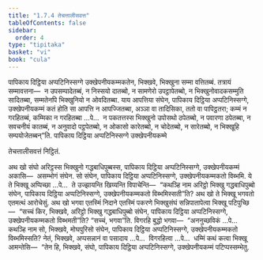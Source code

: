 ```yaml
---
title: "1.7.4 तेचत्तालीसवत्त"
tableOfContents: false
sidebar:
  order: 4
type: "tipitaka"
basket: "vi"
book: "cula"
---
```



<DynamicBreadcrumb />

<Division number="70" book="cula">

<Paragraph number="321" book="cula">
पापिकाय दिट्ठिया अप्पटिनिस्सग्गे उक्खेपनीयकम्मकतेन, भिक्खवे, भिक्खुना सम्मा वत्तितब्बं. तत्रायं सम्मावत्तना—  न उपसम्पादेतब्बं, न निस्सयो दातब्बो, न सामणेरो उपट्ठापेतब्बो, न भिक्खुनोवादकसम्मुति सादितब्बा, सम्मतेनपि भिक्खुनियो न ओवदितब्बा. याय आपत्तिया संघेन, पापिकाय दिट्ठिया अप्पटिनिस्सग्गे, उक्खेपनीयकम्मं कतं होति सा आपत्ति न आपज्जितब्बा, अञ्ञा वा तादिसिका, ततो वा पापिट्ठतरा; कम्मं न गरहितब्बं, कम्मिका न गरहितब्बा …पे…  न पकतत्तस्स भिक्खुनो उपोसथो ठपेतब्बो, न पवारणा ठपेतब्बा, न सवचनीयं कातब्बं, न अनुवादो पट्ठपेतब्बो, न ओकासो कारेतब्बो, न चोदेतब्बो, न सारेतब्बो, न भिक्खूहि सम्पयोजेतब्बन्”ति.

</Paragraph>
</Division>

<Paragraph number="322" type="center" book="cula">
पापिकाय दिट्ठिया अप्पटिनिस्सग्गे उक्खेपनीयकम्मे

  
तेचत्तालीसवत्तं निट्ठितं.


</Paragraph>

<Division number="71" book="cula">

<Paragraph number="323" book="cula">
अथ खो संघो अरिट्ठस्स भिक्खुनो गद्धबाधिपुब्बस्स, पापिकाय दिट्ठिया अप्पटिनिस्सग्गे, उक्खेपनीयकम्मं अकासि—  असम्भोगं संघेन. सो संघेन, पापिकाय दिट्ठिया अप्पटिनिस्सग्गे, उक्खेपनीयकम्मकतो विब्भमि. ये ते भिक्खू अप्पिच्छा …पे…  ते उज्झायन्ति खिय्यन्ति विपाचेन्ति—  “कथञ्हि नाम अरिट्ठो भिक्खु गद्धबाधिपुब्बो संघेन, पापिकाय दिट्ठिया अप्पटिनिस्सग्गे, उक्खेपनीयकम्मकतो विब्भमिस्सती”ति? अथ खो ते भिक्खू भगवतो एतमत्थं आरोचेसुं.
</Paragraph>

<Paragraph number="324" book="cula">
अथ खो भगवा एतस्मिं निदाने एतस्मिं पकरणे भिक्खुसंघं सन्निपातापेत्वा भिक्खू पटिपुच्छि—  “सच्चं किर, भिक्खवे, अरिट्ठो भिक्खु गद्धबाधिपुब्बो संघेन, पापिकाय दिट्ठिया अप्पटिनिस्सग्गे, उक्खेपनीयकम्मकतो विब्भमती”ति? “सच्चं, भगवा”ति. विगरहि बुद्धो भगवा—  “अननुच्छविकं …पे…  कथञ्हि नाम सो, भिक्खवे, मोघपुरिसो संघेन, पापिकाय दिट्ठिया अप्पटिनिस्सग्गे, उक्खेपनीयकम्मकतो विब्भमिस्सति? नेतं, भिक्खवे, अप्पसन्नानं वा पसादाय …पे…  विगरहित्वा …पे…  धम्मिं कथं कत्वा भिक्खू आमन्तेसि—  “तेन हि, भिक्खवे, संघो, पापिकाय दिट्ठिया अप्पटिनिस्सग्गे, उक्खेपनीयकम्मं पटिप्पस्सम्भेतु.
</Paragraph>
</Division>